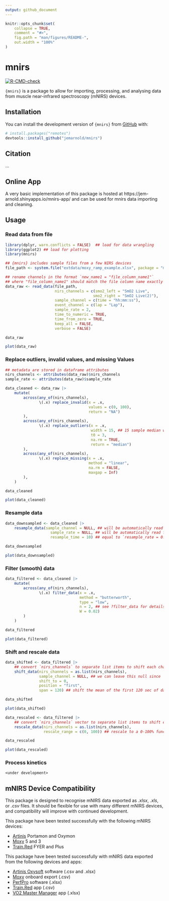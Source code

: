 ```yaml
---
output: github_document
---
```


<!-- README.md is generated from README.Rmd. Please edit that file -->

```r
knitr::opts_chunk$set(
    collapse = TRUE,
    comment = "#>",
    fig.path = "man/figures/README-",
    out.width = "100%"
)
```

# mnirs 
<!-- # mnirs <img src='man/figures/logo.png' align="right" height="240" /> -->

<!-- badges: start -->
[![R-CMD-check](https://github.com/jemarnold/mnirs/actions/workflows/R-CMD-check.yaml/badge.svg)](https://github.com/jemarnold/mnirs/actions/workflows/R-CMD-check.yaml)
<!-- badges: end -->

`{mnirs}` is a package to allow for importing, processing, and analysing data 
from muscle near-infrared spectroscopy (mNIRS) devices.

## Installation

You can install the development version of `{mnirs}` from
[GitHub](https://github.com/jemarnold/mnirs) with:

``` r
# install.packages("remotes")
devtools::install_github("jemarnold/mnirs")
```

## Citation

...

## Online App

A very basic implementation of this package is hosted at https://jem-arnold.shinyapps.io/mnirs-app/
and can be used for mnirs data importing and cleaning.

## Usage

### Read data from file

```r

library(dplyr, warn.conflicts = FALSE)  ## load for data wrangling
library(ggplot2) ## load for plotting
library(mnirs)

## {mnirs} includes sample files from a few NIRS devices
file_path <- system.file("extdata/moxy_ramp_example.xlsx", package = "mnirs")

## rename channels in the format `new_name1 = "file_column_name1"`
## where "file_column_name1" should match the file column name exactly
data_raw <- read_data(file_path,
                      nirs_channels = c(smo2_left = "SmO2 Live",
                                       smo2_right = "SmO2 Live(2)"),
                      sample_channel = c(time = "hh:mm:ss"),
                      event_channel = c(lap = "Lap"),
                      sample_rate = 2,
                      time_to_numeric = TRUE,
                      time_from_zero = TRUE,
                      keep_all = FALSE,
                      verbose = FALSE)

data_raw

plot(data_raw)
```


### Replace outliers, invalid values, and missing Values

```r

## metadata are stored in dataframe attributes
nirs_channels <- attributes(data_raw)$nirs_channels
sample_rate <- attributes(data_raw)$sample_rate

data_cleaned <- data_raw |> 
    mutate(
        across(any_of(nirs_channels), 
               \(.x) replace_invalid(x = .x,
                                     values = c(0, 100),
                                     return = "NA")
        ),
        across(any_of(nirs_channels), 
               \(.x) replace_outliers(x = .x,
                                      width = 15, ## 15 sample median window
                                      t0 = 3,
                                      na.rm = TRUE,
                                      return = "median")
        ),
        across(any_of(nirs_channels), 
               \(.x) replace_missing(x = .x,
                                     method = "linear",
                                     na.rm = FALSE,
                                     maxgap = Inf)
        ),
    )

data_cleaned

plot(data_cleaned)
```


### Resample data

```r

data_downsampled <- data_cleaned |> 
    resample_data(sample_channel = NULL, ## will be automatically read from metadata
                    sample_rate = NULL, ## will be automatically read from metadata
                    resample_time = 10) ## equal to `resample_rate = 0.1`

data_downsampled

plot(data_downsampled)
```


### Filter (smooth) data

```r
data_filtered <- data_cleaned |> 
    mutate(
        across(any_of(nirs_channels),
               \(.x) filter_data(x = .x,
                                 method = "butterworth",
                                 type = "low",
                                 n = 2, ## see ?filter_data for details on filter parameters
                                 W = 0.02)
        )
    )

data_filtered

plot(data_filtered)
```


### Shift and rescale data

```r
data_shifted <- data_filtered |> 
    ## convert `nirs_channels` to separate list items to shift each channel separately
    shift_data(nirs_channels = as.list(nirs_channels),
               sample_channel = NULL, ## we can leave this null since `sample_channel` is in our metadata
               shift_to = 0,
               position = "first",
               span = 120) ## shift the mean of the first 120 sec of data to zero

data_shifted

plot(data_shifted)
```


```r
data_rescaled <- data_filtered |> 
    ## convert `nirs_channels` vector to separate list items to shift each channel separately
    rescale_data(nirs_channels = as.list(nirs_channels), 
                 rescale_range = c(0, 100)) ## rescale to a 0-100% functional exercise range

data_rescaled

plot(data_rescaled)
```


### Process kinetics

`<under development>`

## mNIRS Device Compatibility

This package is designed to recognise mNIRS data exported as *.xlsx*, *.xls*, 
or *.csv* files.
It should be flexible for use with many different mNIRS devices, and 
compatibility will improve with continued development.

This package have been tested successfully with the following mNIRS devices:

* [Artinis](https://www.artinis.com/nirs-devices) Portamon and Oxymon
* [Moxy](https://www.moxymonitor.com/) 5 and 3
* [Train.Red](https://train.red/) FYER and Plus

This package have been tested successfully with mNIRS data exported from the 
following devices and apps:

* [Artinis Oxysoft](https://www.artinis.com/oxysoft) software (.csv and .xlsx)
* [Moxy](https://www.moxymonitor.com/) onboard export (.csv)
* [PerfPro](https://perfprostudio.com/) software (.xlsx)
* [Train.Red](https://train.red/) app (.csv)
* [VO2 Master Manager](https://vo2master.com/features/) app (.xlsx)
